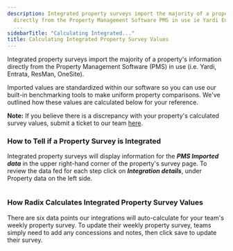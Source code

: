 ```yaml
---
description: Integrated property surveys import the majority of a propertys information
  directly from the Property Management Software PMS in use ie Yardi Entrata ResMan
  ...
sidebarTitle: "Calculating Integrated..."
title: Calculating Integrated Property Survey Values
---
```


Integrated property surveys import the majority of a property's information directly from the Property Management Software (PMS) in use (i.e. Yardi, Entrata, ResMan, OneSite).


Imported values are standardized within our software so you can use our built-in benchmarking tools to make uniform property comparisons. We've outlined how these values are calculated below for your reference. 



**Note:** If you believe there is a discrepancy with your property's calculated survey values, submit a ticket to our team [here](https://help.radix.com/hc/en-us/requests/new). 



### How to Tell if a Property Survey is Integrated


Integrated property surveys will display information for the ***PMS Imported data*** in the upper right-hand corner of the property's survey page. To review the data fed for each step click on ***Integration details***, under Property data on the left side. 


<Frame caption="Property data entry interface showing occupancy and leased percentages with edit options.">
  <img src="/images/radix/2ccfc5ee3735807ac61f46c223cb2993605f90f0.png" alt="" />
</Frame>


### How Radix Calculates Integrated Property Survey Values


There are six data points our integrations will auto-calculate for your team's weekly property survey. To update their weekly property survey, teams simply need to add any concessions and notes, then click save to update their survey. 


<Steps>
  <Step title="**Occupancy Percentage (%):** [Click here](occupancy-percentage) to see how we calculate this metric.">
  </Step>
  <Step title="**Leased Percentage (%):** [Click here](leased-percentage) to see how we calculate this metric.">
  </Step>
  <Step title="**Apartments to Rent (ATR):** A property's *60-day availability* is calculated. [Click here](apartments-to-rent-atr) to see how we calculate this metric.">
  </Step>
  <Step title="**Rents:** To maintain consistency in our platform, a property's rents are displayed by unit type and reflect pricing for 12-month lease terms. [Click here](rent) to see how rents are calculated.">
  </Step>
  <Step title="**Traffic per Week:** [Click here](traffic-per-week) to see how we calculate this metric.">
  </Step>
  <Step title="**Leases per Week:** A property's *net leases* are calculated. [Click here](leases-per-week) to see how.">
  </Step>
</Steps>
